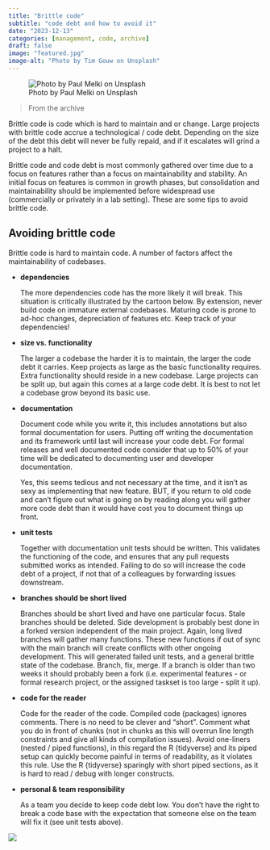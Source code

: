 ```yaml
---
title: "Brittle code"
subtitle: "code debt and how to avoid it"
date: "2023-12-13"
categories: [management, code, archive]
draft: false
image: "featured.jpg"
image-alt: "Photo by Tim Gouw on Unsplash"
---
```


![Photo by Paul Melki on Unsplash](featured.jpg){.preview-image}

> From the archive

Brittle code is code which is hard to maintain and or change. Large projects with brittle code accrue a technological / code debt. Depending on the size of the debt this debt will never be fully repaid, and if it escalates will grind a project to a halt.

Brittle code and code debt is most commonly gathered over time due to a focus on features rather than a focus on maintainability and stability. An initial focus on features is common in growth phases, but consolidation and maintainability should be implemented before widespread use (commercially or privately in a lab setting). These are some tips to avoid brittle code.

## Avoiding brittle code

Brittle code is hard to maintain code. A number of factors affect the maintainability of codebases.

- **dependencies**
    
    The more dependencies code has the more likely it will break. This situation is critically illustrated by the cartoon below. By extension, never build code on immature external codebases. Maturing code is prone to ad-hoc changes, depreciation of features etc. Keep track of your dependencies!
    
- **size vs. functionality**
    
    The larger a codebase the harder it is to maintain, the larger the code debt it carries. Keep projects as large as the basic functionality requires. Extra functionality should reside in a new codebase. Large projects can be split up, but again this comes at a large code debt. It is best to not let a codebase grow beyond its basic use.
    

- **documentation**
    
    Document code while you write it, this includes annotations but also formal documentation for users. Putting off writing the documentation and its framework until last will increase your code debt. For formal releases and well documented code consider that up to 50% of your time will be dedicated to documenting user and developer documentation.
    
    Yes, this seems tedious and not necessary at the time, and it isn't as sexy as implementing that new feature. BUT, if you return to old code and can't figure out what is going on by reading along you will gather more code debt than it would have cost you to document things up front.
    
- **unit tests**
    
    Together with documentation unit tests should be written. This validates the functioning of the code, and ensures that any pull requests submitted works as intended. Failing to do so will increase the code debt of a project, if not that of a colleagues by forwarding issues downstream.
    

- **branches should be short lived**
    
    Branches should be short lived and have one particular focus. Stale branches should be deleted. Side development is probably best done in a forked version independent of the main project. Again, long lived branches will gather many functions. These new functions if out of sync with the main branch will create conflicts with other ongoing development. This will generated failed unit tests, and a general brittle state of the codebase. Branch, fix, merge. If a branch is older than two weeks it should probably been a fork (i.e. experimental features - or formal research project, or the assigned taskset is too large - split it up).
    
- **code for the reader**
    
    Code for the reader of the code. Compiled code (packages) ignores comments. There is no need to be clever and "short". Comment what you do in front of chunks (not in chunks as this will overrun line length constraints and give all kinds of compilation issues). Avoid one-liners (nested / piped functions), in this regard the R {tidyverse} and its piped setup can quickly become painful in terms of readability, as it violates this rule. Use the R {tidyverse} sparingly with short piped sections, as it is hard to read / debug with longer constructs.
    
- **personal & team responsibility**
    
    As a team you decide to keep code debt low. You don't have the right to break a code base with the expectation that someone else on the team will fix it (see unit tests above).
    
![](https://imgs.xkcd.com/comics/dependency.png)